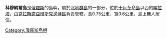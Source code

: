 '''科穆納爾島'''是[[俄羅斯|俄羅斯]]的島嶼，屬於[[北地群島|北地群島]]的一部分，位於[[十月革命島|十月革命島]]以西的[[喀拉海|喀拉海]]，由[[克拉斯諾亞爾斯克邊疆區|克拉斯諾亞爾斯克邊疆區]]負責管轄，長0.75公里、寬0.6公里，島上無人居住。

{{Russia-geo-stub}}
[[Category:俄羅斯島嶼|Category:俄羅斯島嶼]]